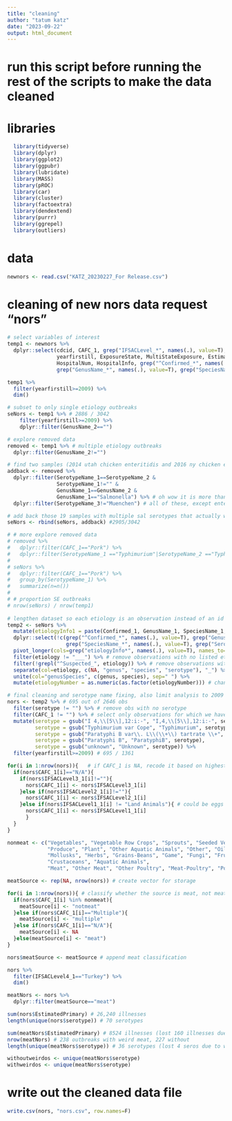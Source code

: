 ```yaml
---
title: "cleaning"
author: "tatum katz"
date: "2023-09-22"
output: html_document
---
```


# run this script before running the rest of the scripts to make the data cleaned

# libraries

```r

  library(tidyverse)
  library(dplyr)
  library(ggplot2)
  library(ggpubr)
  library(lubridate)
  library(MASS)
  library(pROC)
  library(car)
  library(cluster)
  library(factoextra)
  library(dendextend)
  library(purrr)
  library(ggrepel)
  library(outliers)

```

# data

```r

newnors <- read.csv("KATZ_20230227_For Release.csv")

```

# cleaning of new nors data request "nors"

```r

# select variables of interest
temp1 <- newnors %>%
  dplyr::select(cdcid, CAFC_1, grep("IFSACLevel_*", names(.), value=T),
                yearfirstill, ExposureState, MultiStateExposure, EstimatedPrimary, DeathsNum, DeathsInfo,
                HospitalNum, HospitalInfo, grep("^Confirmed_*", names(.), value=T), 
                grep("GenusName_*", names(.), value=T), grep("SpeciesName_*", names(.), value=T), grep("SerotypeName_*", names(.), value=T))

temp1 %>%
  filter(yearfirstill>=2009) %>% 
  dim()

# subset to only single etiology outbreaks
seNors <- temp1 %>% # 2886 / 3042
    filter(yearfirstill>=2009) %>% 
    dplyr::filter(GenusName_2=="")

# explore removed data
removed <- temp1 %>% # multiple etiology outbreaks
  dplyr::filter(GenusName_2!="")

# find two samples (2014 utah chicken enteritidis and 2016 ny chicken enteritidis) where both etiologies are actually just enteritidis, and add them back to seNors
addback <- removed %>%
  dplyr::filter(SerotypeName_1==SerotypeName_2 & 
                SerotypeName_1!="" & 
                GenusName_1==GenusName_2 &
                GenusName_1=="Salmonella") %>% # oh wow it is more than just those two!
  dplyr::filter(SerotypeName_3!="Muenchen") # all of these, except enteritidis enteritidis muenchen, need to be added back (only one in the list with serotype 3 being muenchen)

# add back those 19 samples with multiple sal serotypes that actually were all the same serotype!
seNors <- rbind(seNors, addback) #2905/3042

# # more explore removed data
# removed %>%
#   dplyr::filter(CAFC_1=="Pork") %>%
#   dplyr::filter(SerotypeName_1 =="Typhimurium"|SerotypeName_2 =="Typhimurium")
# 
# seNors %>%
#   dplyr::filter(CAFC_1=="Pork") %>%
#   group_by(SerotypeName_1) %>%
#   summarize(n=n())
# 
# # proportion SE outbreaks
# nrow(seNors) / nrow(temp1)
  
# lengthen dataset so each etiology is an observation instead of an id number. note outbreaks attributable to a second pathogen have been removed
temp2 <- seNors %>%
  mutate(etiologyInfo1 = paste(Confirmed_1, GenusName_1, SpeciesName_1, SerotypeName_1, sep="_")) %>%
  dplyr::select(!c(grep("^Confirmed_*", names(.), value=T), grep("GenusName_*", names(.), value=T), # remove old columns
                   grep("SpeciesName_*", names(.), value=T), grep("SerotypeName_*", names(.), value=T))) %>%
  pivot_longer(cols=grep("etiologyInfo*", names(.), value=T), names_to="etiologyNumber", values_to="etiology") %>% # pivot longer by each etiology
  filter(etiology != "___") %>% # remove observations with no listed etiology ie ___
  filter(!grepl("^Suspected_", etiology)) %>% # remove observations with non-confirmed etiology
  separate(col=etiology, c(NA, "genus", "species", "serotype"), "_") %>% # split up etiology back into genus-species and serotype columns
  unite(col="genusSpecies", c(genus, species), sep=" ") %>%
  mutate(etiologyNumber = as.numeric(as.factor(etiologyNumber))) # change etiologyNumber to a number

# final cleaning and serotype name fixing, also limit analysis to 2009 (due to differences in data collection)
nors <- temp2 %>% # 695 out of 2646 obs
  filter(serotype != "") %>% # remove obs with no serotype
  filter(CAFC_1 != "") %>% # select only observations for which we have a current analytical food category (CAFC_1)
  mutate(serotype = gsub("I 4,\\[5\\],12:i:-", "I,4,\\[5\\],12:i:-", serotype), # fix levels of ars sero
         serotype = gsub("Typhimurium var Cope", "Typhimurium", serotype), 
         serotype = gsub("Paratyphi B var\\. L\\(\\+\\) tartrate \\+", "ParatyphiB", serotype),
         serotype = gsub("Paratyphi B", "ParatyphiB", serotype),
         serotype = gsub("unknown", "Unknown", serotype)) %>%
  filter(yearfirstill>=2009) # 695 / 1361

for(i in 1:nrow(nors)){   # if CAFC_1 is NA, recode it based on highest IFSAC level (highest level any have is 3)
  if(nors$CAFC_1[i]=="N/A"){
    if(nors$IFSACLevel3_1[i]!=""){
      nors$CAFC_1[i] <- nors$IFSACLevel3_1[i]
    }else if(nors$IFSACLevel2_1[i]!=""){
      nors$CAFC_1[i] <- nors$IFSACLevel2_1[i]
    }else if(nors$IFSACLevel1_1[i] != "Land Animals"){ # could be eggs no way to know at this level, 3 observations, should probably remove
      nors$CAFC_1[i] <- nors$IFSACLevel1_1[i]
      }
  }
}

nonmeat <- c("Vegetables", "Vegetable Row Crops", "Sprouts", "Seeded Vegetables", "Root/Underground",
             "Produce", "Plant", "Other Aquatic Animals", "Other", "Oils-Sugars", "Nuts-Seeds",
             "Mollusks", "Herbs", "Grains-Beans", "Game", "Fungi", "Fruits", "Fish", "Eggs", "Dairy",
             "Crustaceans", "Aquatic Animals", 
             "Meat", "Other Meat", "Other Poultry", "Meat-Poultry", "Poultry")# list of non-meat sources for CAFC_1 (only four commodities are "meat")

meatSource <- rep(NA, nrow(nors)) # create vector for storage

for(i in 1:nrow(nors)){ # classify whether the source is meat, not meat, multiple, or NA
  if(nors$CAFC_1[i] %in% nonmeat){
    meatSource[i] <- "notmeat"
  }else if(nors$CAFC_1[i]=="Multiple"){
    meatSource[i] <- "multiple"
  }else if(nors$CAFC_1[i]=="N/A"){
    meatSource[i] <- NA
  }else(meatSource[i] <- "meat")
}

nors$meatSource <- meatSource # append meat classification

nors %>%
  filter(IFSACLevel4_1=="Turkey") %>%
  dim()

meatNors <- nors %>%
  dplyr::filter(meatSource=="meat") 

sum(nors$EstimatedPrimary) # 26,240 illnesses
length(unique(nors$serotype)) # 70 serotypes

sum(meatNors$EstimatedPrimary) # 8524 illnesses (lost 160 illnesses due to weird meat removal)
nrow(meatNors) # 238 outbreaks with weird meat, 227 without
length(unique(meatNors$serotype)) # 36 serotypes (lost 4 seros due to weird meat removal)

withoutweirdos <- unique(meatNors$serotype)
withweirdos <- unique(meatNors$serotype)

```


# write out the cleaned data file

```r

write.csv(nors, "nors.csv", row.names=F)

```


